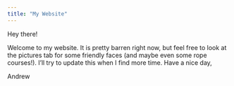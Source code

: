 ```yaml
---
title: "My Website"
---
```


Hey there! 

Welcome to my website. It is pretty barren right now, but feel free to look at the pictures tab for some friendly faces (and maybe even some rope courses!). I'll try to update this when I find more time. Have a nice day,

Andrew
